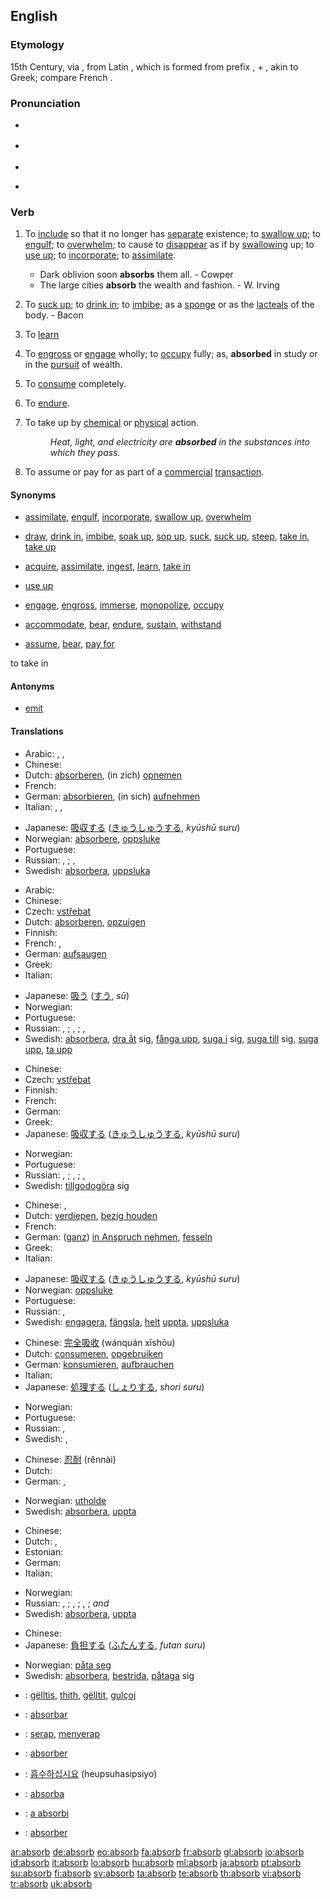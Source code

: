 ==English==

===Etymology===
15th Century, via {{OF.}}, from Latin {{term|absorbere}}, which is formed from prefix {{term|ab-||from}}, + {{term|sorbere||suck in}}, akin to Greek; compare French {{term|absorber}}.

===Pronunciation===
* {{a|RP}} {{IPA|/əbˈzɔːb/; /əbˈsɔːb/}}
* {{a|US}} {{IPA|/æbˈzɔːrb/; /æbˈsɔːrb/}}
* {{audio|en-us-absorb.ogg|Audio (US)}}

* {{rhymes|ɔː(r)b}}

===Verb===
{{en-verb}}

# {{transitive}} To [[include]] so that it no longer has [[separate]] existence; to [[swallow up]]; to [[engulf]]; to [[overwhelm]]; to cause to [[disappear]] as if by [[swallowing]] up; to [[use up]]; to [[incorporate]]; to [[assimilate]].
#* Dark oblivion soon '''absorbs''' them all. - Cowper
#* The large cities '''absorb''' the wealth and fashion. - W. Irving
# {{transitive}} To [[suck up]]; to [[drink in]]; to [[imbibe]]; as a [[sponge]] or as the [[lacteals]] of the body. - Bacon
# {{transitive}} To [[learn]]
# {{transitive}} To [[engross]] or [[engage]] wholly; to [[occupy]] fully; as, '''absorbed''' in study or in the [[pursuit]] of wealth.
# {{transitive}} To [[consume]] completely.
# {{transitive}} To [[endure]].
# {{transitive}} {{physics}} To take up by [[chemical]] or [[physical]] action.
#: ''Heat, light, and electricity are '''absorbed''' in the substances into which they pass.''
# {{transitive}} {{finance}} To assume or pay for as part of a [[commercial]] [[transaction]].

====Synonyms====
* {{sense|to include so that it no longer has separate existence}} [[assimilate]], [[engulf]], [[incorporate]], [[swallow up]], [[overwhelm]]
* {{sense|to suck up or drink in}} [[draw]], [[drink in]], [[imbibe]], [[soak up]], [[sop up]], [[suck]], [[suck up]], [[steep]], [[take in]], [[take up]]
* {{sense|to learn}} [[acquire]], [[assimilate]], [[ingest]], [[learn]], [[take in]]
* {{sense|to consume completely}} [[use up]]
* {{sense|to occupy fully}} [[engage]], [[engross]], [[immerse]], [[monopolize]], [[occupy]]
* {{sense|to endure}} [[accommodate]], [[bear]], [[endure]], [[sustain]], [[withstand]]
* {{sense|finance: to assume or pay for}} [[assume]], [[bear]], [[pay for]]
to take in

====Antonyms====
* {{sense|physics: to take up by chemical or physical action}} [[emit]]

====Translations====
{{trans-top|to include so that it no longer has separate existence (1)}}
* Arabic: {{Arab|[[يحتمل]]}}, {{Arab|[[يستوعب]]}}, {{Arab|[[يسع]]}}
* Chinese: {{t|cmn|吸收|tr=xīshōu|sc=Hani|xs=Mandarin}}
* Dutch: [[absorberen]], (in zich) [[opnemen]]
* French: {{t+|fr|absorber}}
* German: [[absorbieren]], (in sich) [[aufnehmen]]
* Italian: {{t+|it|assorbire}}, {{t-|it|incorporare}}, {{t+|it|includere}}
{{trans-mid}}
* Japanese: [[吸収する]] ([[きゅうしゅう]]する, ''kyūshū suru'')
* Norwegian: [[absorbere]], [[oppsluke]]
* Portuguese: {{t+|pt|absorver}}
* Russian: {{t|ru|поглощать|tr=pogloščát’|sc=Cyrl}} {{impf}}, {{t|ru|поглотить|tr=poglotít’|sc=Cyrl}} {{pf}}; {{t|ru|вбирать|tr=vbirát’|sc=Cyrl}} {{impf}}, {{t|ru|вобрать|tr=vobrát’|sc=Cyrl}} {{pf}}
* Swedish: [[absorbera]], [[uppsluka]]
{{trans-bottom}}

{{trans-top|to suck up or drink in (2)}}
* Arabic: {{Arab|[[يمتص]]}}
* Chinese: {{t-|cmn|吸入|tr=xī rù|sc=Hani|xs=Mandarin}}
* Czech: [[vstřebat]]
* Dutch: [[absorberen]], [[opzuigen]]
* Finnish: {{t+|fi|imeä}}
* French: {{t+|fr|absorber}}, {{t+|fr|éponger}}
* German: [[aufsaugen]]
* Greek: {{t+|el|απορροφώ|tr=aporofó|sc=Grek}}
* Italian: {{t+|it|assorbire}}
{{trans-mid}}
* Japanese: [[吸う]] ([[すう]], ''sū'')
* Norwegian: {{t+|no|absorbere}}
* Portuguese: {{t+|pt|absorver}}
* Russian: {{t|ru|поглощать|tr=pogloščát'|sc=Cyrl}} {{impf}}, {{t|ru|поглотить|tr=poglotít’|sc=Cyrl}} {{pf}}; {{t|ru|вбирать|tr=vbirát’|sc=Cyrl}} {{impf}}, {{t|ru|вобрать|tr=vobrát’|sc=Cyrl}} {{pf}}; {{t|ru|впитывать|tr=vpítyvat’|sc=Cyrl}} {{impf}}, {{t|ru|впитать|tr=vpitát’|sc=Cyrl}} {{pf}}
* Swedish: [[absorbera]], [[dra åt]] sig, [[fånga upp]], [[suga i]] sig, [[suga till]] sig, [[suga upp]], [[ta upp]]
{{trans-bottom}}

{{trans-top|to learn (3)}}
* Chinese: {{t|cmn|吸收|tr=xīshōu|sc=Hani|xs=Mandarin}}
* Czech: [[vstřebat]]
* Finnish: {{t-|fi|omaksua}}
* French: {{t+|fr|absorber}}
* German: {{t+|de|aufnehmen}}
* Greek: {{t+|el|αφομοιώνω|sc=Grek}}
* Japanese: [[吸収する]] ([[きゅうしゅう]]する, ''kyūshū suru'')
{{trans-mid}}
* Norwegian: {{t+|no|absorbere}}
* Portuguese: {{t+|pt|absorver}}
* Russian: {{t|ru|поглощать|tr=pogloščát’|sc=Cyrl}} {{impf}}, {{t|ru|поглотить|tr=poglotít’|sc=Cyrl}} {{pf}}; {{t|ru|вбирать|tr=vbirát’|sc=Cyrl}} {{impf}}, {{t|ru|вобрать|tr=vobrát’|sc=Cyrl}} {{pf}}; {{t|ru|впитывать|tr=vpítyvat’|sc=Cyrl}} {{impf}}, {{t|ru|впитать|tr=vpitát’|sc=Cyrl}} {{pf}}
* Swedish: [[tillgodogöra]] sig
{{trans-bottom}}

{{trans-top|to occupy fully (4)}}
* Chinese: {{t|cmn|全神貫注|sc=Hani|xs=Mandarin}}, {{t|cmn|全神贯注|tr=quánshénguànzhù|sc=Hani|xs=Mandarin}}
* Dutch: [[verdiepen]], [[bezig houden]]
* French: {{t+|fr|absorber}}
* German: ([[ganz]]) [[in Anspruch nehmen]], [[fesseln]]
* Greek: {{t+|el|απορροφώ|tr=aporofó|sc=Grek}}
* Italian: {{t-|it|assorto}}
{{trans-mid}}
* Japanese: [[吸収する]] ([[きゅうしゅう]]する, ''kyūshū suru'')
* Norwegian: [[oppsluke]]
* Portuguese: {{t+|pt|absorver}}
* Russian: {{t|ru|поглощать|tr=pogloščát’|sc=Cyrl}} {{impf}}, {{t|ru|поглотить|tr=poglotít’|sc=Cyrl}} {{pf}}
* Swedish: [[engagera]], [[fängsla]], [[helt]] [[uppta]], [[uppsluka]]
{{trans-bottom}}

{{trans-top|to consume completely (5)}}
* Chinese: [[完全吸收]] (wánquán xīshōu)
* Dutch: [[consumeren]], [[opgebruiken]]
* German: [[konsumieren]], [[aufbrauchen]]
* Italian: {{t+|it|assorbire}}
* Japanese: [[処理する]] ([[しょり]]する, ''shori suru'')
{{trans-mid}}
* Norwegian: {{t+|no|absorbere}}
* Portuguese: {{t+|pt|absorver}}
* Russian: {{t|ru|поглощать|tr=pogloščát’|sc=Cyrl}} {{impf}}, {{t|ru|поглотить|tr=poglotít’|sc=Cyrl}} {{pf}}
* Swedish: {{t+|sv|förbruka}}, {{t+|sv|konsumera}}
{{trans-bottom}}

{{trans-top|to endure (6)}}
* Chinese: [[忍耐]] (rěnnài)
* Dutch: {{t+|nl|ondergaan}}
* German: {{t+|de|aushalten}}, {{t+|de|ertragen}}
{{trans-mid}}
* Norwegian: [[utholde]]
* Swedish: [[absorbera]], [[uppta]]
{{trans-bottom}}

{{trans-top|physics: to take up by chemical or physical action (7)}}
* Chinese: {{t-|cmn|吸入|tr=xī rù|sc=Hani|xs=Mandarin}}
* Dutch: {{t+|nl|absorberen}}, {{t-|nl|imeä}}
* Estonian: {{t|et|neelduma}}
* German: {{t+|de|absorbieren}}
* Italian: {{t+|it|assorbire}}
{{trans-mid}}
* Norwegian: {{t+|no|absorbere}}
* Russian: {{t|ru|поглощать|tr=pogloščát’|sc=Cyrl}} {{impf}}, {{t|ru|поглотить|tr=poglotít’|sc=Cyrl}} {{pf}}; {{t|ru|вбирать|tr=vbirát’|sc=Cyrl}} {{impf}}, {{t|ru|вобрать|tr=vobrát’|sc=Cyrl}} {{pf}}; {{t|ru|впитывать|tr=vpítyvat’|sc=Cyrl}} {{impf}}, {{t|ru|впитать|tr=vpitát’|sc=Cyrl}} {{pf}}; {{t+|ru|абсорбировать|tr=absorbírovat’|sc=Cyrl}} {{impf}} ''and'' {{pf}}
* Swedish: [[absorbera]], [[uppta]]
{{trans-bottom}}

{{trans-top|finance: to assume or pay for (8)}}
* Chinese: {{t|cmn|吸收|tr=xīshōu|sc=Hani|xs=Mandarin}}
* Japanese: [[負担する]] ([[ふたん]]する, ''futan suru'')
{{trans-mid}}
* Norwegian: [[påta seg]]
* Swedish: [[absorbera]], [[bestrida]], [[påtaga]] sig
{{trans-bottom}}

{{checktrans}}
* {{ttbc|Albanian}}: [[gëlltis]], [[thith]], [[gëlltit]], [[gulçoj]]
* {{ttbc|Ido}}: [[absorbar]]
* {{ttbc|Indonesian}}: [[serap]], [[serap|menyerap]]
* {{ttbc|Interlingua}}: [[absorber]]
* {{ttbc|Korean}}: [[흡수하십시요]] (heupsuhasipsiyo)
* {{ttbc|Novial}}: [[absorba]]
* {{ttbc|Romanian}}: [[a absorbi]]
* {{ttbc|Spanish}}: [[absorber]]

[[ar:absorb]]
[[de:absorb]]
[[eo:absorb]]
[[fa:absorb]]
[[fr:absorb]]
[[gl:absorb]]
[[io:absorb]]
[[id:absorb]]
[[it:absorb]]
[[lo:absorb]]
[[hu:absorb]]
[[ml:absorb]]
[[ja:absorb]]
[[pt:absorb]]
[[su:absorb]]
[[fi:absorb]]
[[sv:absorb]]
[[ta:absorb]]
[[te:absorb]]
[[th:absorb]]
[[vi:absorb]]
[[tr:absorb]]
[[uk:absorb]]